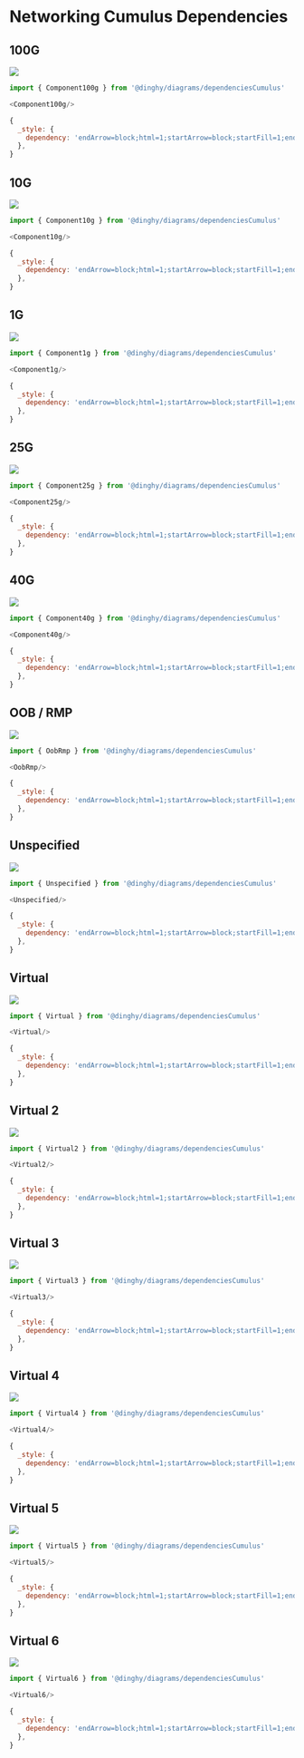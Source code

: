 
# Networking Cumulus Dependencies


## 100G

<Tabs>
  <TabItem value="Preview">

![](./component-100g.png#drawio)

  </TabItem>
  <TabItem value="Usage">
    
```js
import { Component100g } from '@dinghy/diagrams/dependenciesCumulus'

<Component100g/>
```

  </TabItem>
  <TabItem value="Definition">
    
```js
{
  _style: {
    dependency: 'endArrow=block;html=1;startArrow=block;startFill=1;endFill=1;strokeColor=#2EAB6D;',
  },
}
```

  </TabItem>
</Tabs>


## 10G

<Tabs>
  <TabItem value="Preview">

![](./component-10g.png#drawio)

  </TabItem>
  <TabItem value="Usage">
    
```js
import { Component10g } from '@dinghy/diagrams/dependenciesCumulus'

<Component10g/>
```

  </TabItem>
  <TabItem value="Definition">
    
```js
{
  _style: {
    dependency: 'endArrow=block;html=1;startArrow=block;startFill=1;endFill=1;strokeColor=#FB9F41;',
  },
}
```

  </TabItem>
</Tabs>


## 1G

<Tabs>
  <TabItem value="Preview">

![](./component-1g.png#drawio)

  </TabItem>
  <TabItem value="Usage">
    
```js
import { Component1g } from '@dinghy/diagrams/dependenciesCumulus'

<Component1g/>
```

  </TabItem>
  <TabItem value="Definition">
    
```js
{
  _style: {
    dependency: 'endArrow=block;html=1;startArrow=block;startFill=1;endFill=1;strokeColor=#EB4770;',
  },
}
```

  </TabItem>
</Tabs>


## 25G

<Tabs>
  <TabItem value="Preview">

![](./component-25g.png#drawio)

  </TabItem>
  <TabItem value="Usage">
    
```js
import { Component25g } from '@dinghy/diagrams/dependenciesCumulus'

<Component25g/>
```

  </TabItem>
  <TabItem value="Definition">
    
```js
{
  _style: {
    dependency: 'endArrow=block;html=1;startArrow=block;startFill=1;endFill=1;strokeColor=#FCC548;',
  },
}
```

  </TabItem>
</Tabs>


## 40G

<Tabs>
  <TabItem value="Preview">

![](./component-40g.png#drawio)

  </TabItem>
  <TabItem value="Usage">
    
```js
import { Component40g } from '@dinghy/diagrams/dependenciesCumulus'

<Component40g/>
```

  </TabItem>
  <TabItem value="Definition">
    
```js
{
  _style: {
    dependency: 'endArrow=block;html=1;startArrow=block;startFill=1;endFill=1;strokeColor=#83CA73;',
  },
}
```

  </TabItem>
</Tabs>


## OOB / RMP

<Tabs>
  <TabItem value="Preview">

![](./oob-rmp.png#drawio)

  </TabItem>
  <TabItem value="Usage">
    
```js
import { OobRmp } from '@dinghy/diagrams/dependenciesCumulus'

<OobRmp/>
```

  </TabItem>
  <TabItem value="Definition">
    
```js
{
  _style: {
    dependency: 'endArrow=block;html=1;startArrow=block;startFill=1;endFill=1;strokeColor=#4EFDC0;',
  },
}
```

  </TabItem>
</Tabs>


## Unspecified

<Tabs>
  <TabItem value="Preview">

![](./unspecified.png#drawio)

  </TabItem>
  <TabItem value="Usage">
    
```js
import { Unspecified } from '@dinghy/diagrams/dependenciesCumulus'

<Unspecified/>
```

  </TabItem>
  <TabItem value="Definition">
    
```js
{
  _style: {
    dependency: 'endArrow=block;html=1;startArrow=block;startFill=1;endFill=1;',
  },
}
```

  </TabItem>
</Tabs>


## Virtual

<Tabs>
  <TabItem value="Preview">

![](./virtual.png#drawio)

  </TabItem>
  <TabItem value="Usage">
    
```js
import { Virtual } from '@dinghy/diagrams/dependenciesCumulus'

<Virtual/>
```

  </TabItem>
  <TabItem value="Definition">
    
```js
{
  _style: {
    dependency: 'endArrow=block;html=1;startArrow=block;startFill=1;endFill=1;strokeColor=#EB4770;dashed=1;dashPattern=5 5;',
  },
}
```

  </TabItem>
</Tabs>


## Virtual 2

<Tabs>
  <TabItem value="Preview">

![](./virtual-2.png#drawio)

  </TabItem>
  <TabItem value="Usage">
    
```js
import { Virtual2 } from '@dinghy/diagrams/dependenciesCumulus'

<Virtual2/>
```

  </TabItem>
  <TabItem value="Definition">
    
```js
{
  _style: {
    dependency: 'endArrow=block;html=1;startArrow=block;startFill=1;endFill=1;strokeColor=#FB9F41;dashed=1;dashPattern=5 5;',
  },
}
```

  </TabItem>
</Tabs>


## Virtual 3

<Tabs>
  <TabItem value="Preview">

![](./virtual-3.png#drawio)

  </TabItem>
  <TabItem value="Usage">
    
```js
import { Virtual3 } from '@dinghy/diagrams/dependenciesCumulus'

<Virtual3/>
```

  </TabItem>
  <TabItem value="Definition">
    
```js
{
  _style: {
    dependency: 'endArrow=block;html=1;startArrow=block;startFill=1;endFill=1;strokeColor=#FCC548;dashed=1;dashPattern=5 5;',
  },
}
```

  </TabItem>
</Tabs>


## Virtual 4

<Tabs>
  <TabItem value="Preview">

![](./virtual-4.png#drawio)

  </TabItem>
  <TabItem value="Usage">
    
```js
import { Virtual4 } from '@dinghy/diagrams/dependenciesCumulus'

<Virtual4/>
```

  </TabItem>
  <TabItem value="Definition">
    
```js
{
  _style: {
    dependency: 'endArrow=block;html=1;startArrow=block;startFill=1;endFill=1;strokeColor=#83CA73;dashed=1;dashPattern=5 5;',
  },
}
```

  </TabItem>
</Tabs>


## Virtual 5

<Tabs>
  <TabItem value="Preview">

![](./virtual-5.png#drawio)

  </TabItem>
  <TabItem value="Usage">
    
```js
import { Virtual5 } from '@dinghy/diagrams/dependenciesCumulus'

<Virtual5/>
```

  </TabItem>
  <TabItem value="Definition">
    
```js
{
  _style: {
    dependency: 'endArrow=block;html=1;startArrow=block;startFill=1;endFill=1;strokeColor=#2EAB6D;dashed=1;dashPattern=5 5;',
  },
}
```

  </TabItem>
</Tabs>


## Virtual 6

<Tabs>
  <TabItem value="Preview">

![](./virtual-6.png#drawio)

  </TabItem>
  <TabItem value="Usage">
    
```js
import { Virtual6 } from '@dinghy/diagrams/dependenciesCumulus'

<Virtual6/>
```

  </TabItem>
  <TabItem value="Definition">
    
```js
{
  _style: {
    dependency: 'endArrow=block;html=1;startArrow=block;startFill=1;endFill=1;strokeColor=#4EFDC0;dashed=1;dashPattern=5 5;',
  },
}
```

  </TabItem>
</Tabs>

